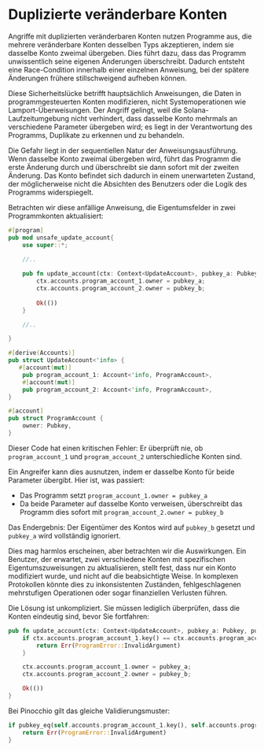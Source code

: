 
# Duplizierte veränderbare Konten

Angriffe mit duplizierten veränderbaren Konten nutzen Programme aus, die mehrere veränderbare Konten desselben Typs akzeptieren, indem sie dasselbe Konto zweimal übergeben. Dies führt dazu, dass das Programm unwissentlich seine eigenen Änderungen überschreibt. Dadurch entsteht eine Race-Condition innerhalb einer einzelnen Anweisung, bei der spätere Änderungen frühere stillschweigend aufheben können.

Diese Sicherheitslücke betrifft hauptsächlich Anweisungen, die Daten in programmgesteuerten Konten modifizieren, nicht Systemoperationen wie Lamport-Überweisungen. Der Angriff gelingt, weil die Solana-Laufzeitumgebung nicht verhindert, dass dasselbe Konto mehrmals an verschiedene Parameter übergeben wird; es liegt in der Verantwortung des Programms, Duplikate zu erkennen und zu behandeln.

Die Gefahr liegt in der sequentiellen Natur der Anweisungsausführung. Wenn dasselbe Konto zweimal übergeben wird, führt das Programm die erste Änderung durch und überschreibt sie dann sofort mit der zweiten Änderung. Das Konto befindet sich dadurch in einem unerwarteten Zustand, der möglicherweise nicht die Absichten des Benutzers oder die Logik des Programms widerspiegelt.

<ArticleSection name="Anchor" id="anchor" level="h2" />

Betrachten wir diese anfällige Anweisung, die Eigentumsfelder in zwei Programmkonten aktualisiert:

```rust
#[program]
pub mod unsafe_update_account{
    use super::*;
    
    //..

    pub fn update_account(ctx: Context<UpdateAccount>, pubkey_a: Pubkey, pubkey_b: Pubkey) -> Result<()> {
        ctx.accounts.program_account_1.owner = pubkey_a;
        ctx.accounts.program_account_2.owner = pubkey_b;
        
        Ok(())
    }

    //..

}

#[derive(Accounts)]
pub struct UpdateAccount<'info> {
   #[account(mut)]
    pub program_account_1: Account<'info, ProgramAccount>,
    #[account(mut)]
    pub program_account_2: Account<'info, ProgramAccount>,
}

#[account]
pub struct ProgramAccount {
    owner: Pubkey,
}
```

Dieser Code hat einen kritischen Fehler: Er überprüft nie, ob `program_account_1` und `program_account_2` unterschiedliche Konten sind.

Ein Angreifer kann dies ausnutzen, indem er dasselbe Konto für beide Parameter übergibt. Hier ist, was passiert:
- Das Programm setzt `program_account_1.owner = pubkey_a`
- Da beide Parameter auf dasselbe Konto verweisen, überschreibt das Programm dies sofort mit `program_account_2.owner = pubkey_b`

Das Endergebnis: Der Eigentümer des Kontos wird auf `pubkey_b` gesetzt und `pubkey_a` wird vollständig ignoriert.

Dies mag harmlos erscheinen, aber betrachten wir die Auswirkungen. Ein Benutzer, der erwartet, zwei verschiedene Konten mit spezifischen Eigentumszuweisungen zu aktualisieren, stellt fest, dass nur ein Konto modifiziert wurde, und nicht auf die beabsichtigte Weise. In komplexen Protokollen könnte dies zu inkonsistenten Zuständen, fehlgeschlagenen mehrstufigen Operationen oder sogar finanziellen Verlusten führen.

Die Lösung ist unkompliziert. Sie müssen lediglich überprüfen, dass die Konten eindeutig sind, bevor Sie fortfahren:

```rust
pub fn update_account(ctx: Context<UpdateAccount>, pubkey_a: Pubkey, pubkey_b: Pubkey) -> Result<()> {
    if ctx.accounts.program_account_1.key() == ctx.accounts.program_account_2.key() {
        return Err(ProgramError::InvalidArgument)
    }

    ctx.accounts.program_account_1.owner = pubkey_a;
    ctx.accounts.program_account_2.owner = pubkey_b;

    Ok(())
}
```

<ArticleSection name="Pinocchio" id="pinocchio" level="h2" />

Bei Pinocchio gilt das gleiche Validierungsmuster:

```rust
if pubkey_eq(self.accounts.program_account_1.key(), self.accounts.program_account_2.key()) {
    return Err(ProgramError::InvalidArgument)
}
```
